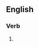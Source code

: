 ==English==

===Verb===
{{head|en|present participle}}

# {{present participle of|bobble|lang=en|nocat=1}}